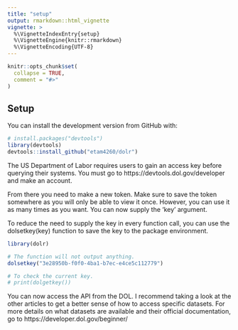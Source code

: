 ```yaml
---
title: "setup"
output: rmarkdown::html_vignette
vignette: >
  %\VignetteIndexEntry{setup}
  %\VignetteEngine{knitr::rmarkdown}
  %\VignetteEncoding{UTF-8}
---
```


```r
knitr::opts_chunk$set(
  collapse = TRUE,
  comment = "#>"
)
```

## Setup

You can install the development version from GitHub with:

```r
# install.packages("devtools")
library(devtools)
devtools::install_github("etam4260/dolr")
```

The US Department of Labor requires users to gain an 
access key before querying their systems. You must go to 
https://devtools.dol.gov/developer and make an account.

From there you need to make a new token. Make sure to save the token somewhere as
you will only be able to view it once. However, you can use it as many times as you want.
You can now supply the 'key' argument.

To reduce the need to supply the key in every function call, you can use the 
dolsetkey(key) function to save the key to the package environment.

```r
library(dolr)

# The function will not output anything. 
dolsetkey("3e28950b-f0f0-4ba1-b7ec-e4ce5c112779")

# To check the current key.
# print(dolgetkey())
```

You can now access the API from the DOL. I recommend taking a look at the other
articles to get a better sense of how to access specific datasets. For more 
details on what datasets are available and their official documentation, go to https://developer.dol.gov/beginner/


